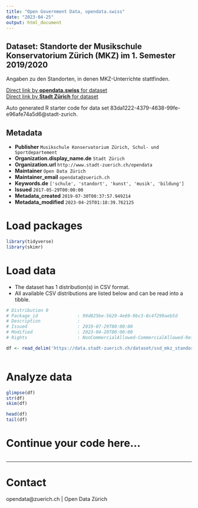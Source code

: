 ```yaml
---
title: "Open Government Data, opendata.swiss"
date: "2023-04-25"
output: html_document
---
```


## Dataset: Standorte der Musikschule Konservatorium Zürich (MKZ) im 1. Semester 2019/2020


Angaben zu den Standorten, in denen MKZ-Unterrichte stattfinden.



[Direct link by **opendata.swiss** for dataset](https://opendata.swiss/de/dataset/standorte-der-musikschule-konservatorium-zurich-mkz-im-1-semester-2019-2020)<br>
[Direct link by **Stadt Zürich** for dataset](https://data.stadt-zuerich.ch/dataset/ssd_mkz_standorte)

Auto generated R starter code for data set 83da1222-4379-4638-99fe-e96afe74a5d6@stadt-zurich.

## Metadata

- **Publisher** `Musikschule Konservatorium Zürich, Schul- und Sportdepartement`
- **Organization.display_name.de** `Stadt Zürich`
- **Organization.url** `http://www.stadt-zuerich.ch/opendata`
- **Maintainer** `Open Data Zürich`
- **Maintainer_email** `opendata@zuerich.ch`
- **Keywords.de** `['schule', 'standort', 'kunst', 'musik', 'bildung']`
- **Issued** `2017-05-29T00:00:00`
- **Metadata_created** `2019-07-30T00:37:57.949214`
- **Metadata_modified** `2023-04-25T01:18:39.762125`


# Load packages

```r

library(tidyverse)
library(skimr)

```

# Load data

-   The dataset has 1 distribution(s) in CSV format.
-   All available CSV distributions are listed below and can be read into a tibble.

```r

# Distribution 0
# Package_id               : 99d825be-5629-4e69-9bc3-8c4f299aeb5d
# Description              : 
# Issued                   : 2019-07-29T00:00:00
# Modified                 : 2023-04-20T00:00:00
# Rights                   : NonCommercialAllowed-CommercialAllowed-ReferenceNotRequired

df <- read_delim('https://data.stadt-zuerich.ch/dataset/ssd_mkz_standorte/download/mkz_standorte.csv')



```

# Analyze data

```r

glimpse(df)
str(df)
skim(df)

head(df)
tail(df)

```

# Continue your code here...

```r

```

------------------------------------------------------------------------

# Contact

opendata@zuerich.ch | Open Data Zürich
